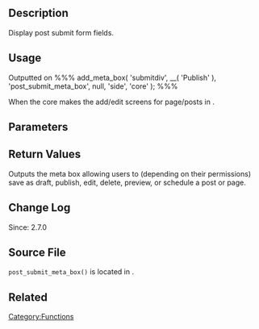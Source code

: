 == Description ==

Display post submit form fields.

== Usage ==
Outputted on 
%%% add_meta_box( 'submitdiv', __( 'Publish' ), 'post_submit_meta_box', null, 'side', 'core' ); %%%

When the core makes the add/edit screens for page/posts in {{Trac|wp-admin/edit-form-advanced.php}}.

== Parameters ==

{{Parameter|$post|object|The object of the current post }}

== Return Values ==
Outputs the meta box allowing users to (depending on their permissions) save as draft, publish, edit, delete, preview, or schedule a post or page.

== Change Log ==

Since: 2.7.0

== Source File ==

<tt>post_submit_meta_box()</tt> is located in {{Trac|wp-admin/includes/meta-boxes.php}}.

== Related ==

{{Tag Footer}}

[[Category:Functions]]

{{Copyedit}}
